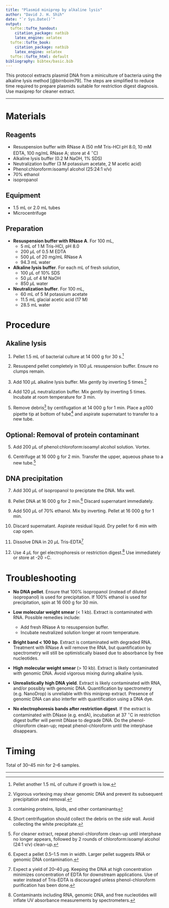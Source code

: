 ```yaml
---
title: "Plasmid miniprep by alkaline lysis"
author: "David J. H. Shih"
date: "`r Sys.Date()`"
output:
  tufte::tufte_handout:
    citation_package: natbib
    latex_engine: xelatex
  tufte::tufte_book:
    citation_package: natbib
    latex_engine: xelatex
  tufte::tufte_html: default
bibliography: bibtex/basic.bib
---
```


This protocol extracts plasmid DNA from a miniculture of bacteria using
the alkaline lysis method [@birnboim79]. The steps are simplified to reduce
time required to prepare plasmids suitable for restriction digest diagnosis.
Use maxiprep for cleaner extract.

----

# Materials

## Reagents
- Resuspension buffer with RNase A (50 mM Tris-HCl pH 8.0, 10 mM EDTA, 
100 ng/mL RNase A; store at 4 $^\circ$C)
- Alkaline lysis buffer (0.2 M NaOH, 1% SDS)
- Neutralization buffer (3 M potassium acetate, 2 M acetic acid)
- Phenol:chloroform:isoamyl alcohol (25:24:1 v/v)
- 70% ethanol
- isopropanol

## Equipment
- 1.5 mL or 2.0 mL tubes
- Microcentrifuge

## Preparation

- **Resuspension buffer with RNase A**. For 100 mL,
    - 5 mL of 1 M Tris-HCl, pH 8.0
    - 200 $\mu$L of 0.5 M EDTA
    - 500 $\mu$L of 20 mg/mL RNase A
    - 94.3 mL water

- **Alkaline lysis buffer**. For each mL of fresh solution,
    - 100 $\mu$L of 10% SDS
    - 50 $\mu$L of 4 M NaOH
    - 850 $\mu$L water

- **Neutralization buffer**. For 100 mL,
    - 60 mL of 5 M potassium acetate
    - 11.5 mL glacial acetic acid (17 M)
    - 28.5 mL water

\newpage

# Procedure

## Akaline lysis

1. Pellet 1.5 mL of bacterial culture at 14 000 g for 30 s.^[Pellet another
1.5 mL of culture if growth is low.]

2. Resuspend pellet completely in 100 $\mu$L resuspension buffer. Ensure
no clumps remain.

3. Add 100 $\mu$L alkaline lysis buffer. Mix *gently* by inverting 5 
times.^[Vigorous vortexing may shear genomic DNA and prevent its subsequent
precipitation and removal.]

2. Add 120 $\mu$L neutralization buffer. Mix *gently* by inverting 5 times.
Incubate at room temperature for 3 min.

3. Remove debris^[containing proteins, lipids, and other contaminants] by 
centifugation at 14 000 g for 1 min.
Place a p100 pipette tip at bottom of tube^[Short centrifugation should collect 
the debris on the *side* wall. Avoid collecting the white precipitate.]
and aspirate supernatant to transfer to a new tube.

## Optional: Removal of protein contaminant

5. Add 200 $\mu$L of phenol:chloroform:isoamyl alcohol solution. Vortex.

6. Centrifuge at 16 000 g for 2 min. Transfer the upper, aqueous phase to a new
tube.^[For cleaner extract, repeat phenol-chloroform clean-up until interphase 
no longer appears, followed by 2 rounds of chloroform:isoamyl alcohol (24:1 v/v) 
clean-up.]

## DNA precipitation

7. Add 300 $\mu$L of isopropanol to preciptate the DNA. Mix well.

8. Pellet DNA at 16 000 g for 2 min.^[Expect a pellet 0.5--1.5 mm in width.
Larger pellet suggests RNA or genomic DNA contamination.]
Discard supernatant immediately.

9. Add 500 $\mu$L of 70% ethanol. Mix by inverting.
Pellet at 16 000 g for 1 min.

10. Discard supernatant. Aspirate residual liquid. Dry pellet for 6 min with
cap open.

11. Dissolve DNA in 20 $\mu$L Tris-EDTA^[Expect a yield of 20--40 $\mu$g.
Keeping the DNA at high concentration minimizes concentration of EDTA for 
downstream applications. Use of water instead of Tris-EDTA is discouraged 
unless phenol-chloroform purification has been done.]

12. Use 4 $\mu$L for gel electrophoresis or restriction digest.^[Contaminants
including RNA, genomic DNA, and free nucleotides will inflate UV absorbance 
measurements by spectrometers.]
Use immediately or store at -20 $\circ$C.


\newpage

# Troubleshooting

- **No DNA pellet**. Ensure that 100% isopropanol (instead of diluted
isopropanol) is used for precipitation. If 100% ethanol is used for
precipitation, spin at 16 000 g for 30 min.

- **Low molecular weight smear** (< 1 kb). Extract is contaminated with RNA.
Possible remedies include:
    - Add fresh RNase A to resuspension buffer.
    - Incubate neutralized solution longer at room temperature.

- **Bright band < 100 bp**. Extract is contaminated with degraded RNA.
Treatment with RNase A will remove the RNA, but quantification by spectrometry
will still be optimistically biased due to absorbance by free nucleotides.

- **High molecular weight smear** (> 10 kb). Extract is likely contaminated 
with genomic DNA. Avoid vigorous mixing during alkaline lysis.
    
- **Unrealistically high DNA yield**. Extract is likely contaminated with RNA,
and/or possibly with genomic DNA. Quantification by spectrometry (e.g. NanoDrop)
is unreliable with this miniprep extract. Presence of genomic DNA can also
interfer with quantification using a DNA dye.

- **No electrophoresis bands after restriction digest**. If the extract is
contaminated with DNase (e.g. endA), incubation at 37 $^\circ$C in restriction 
digest buffer will permit DNase to degrade DNA. Do the phenol-chloroform
clean-up; repeat phenol-chloroform until the interphase disappears.


# Timing

Total of 30--45 min for 2--6 samples.

----

